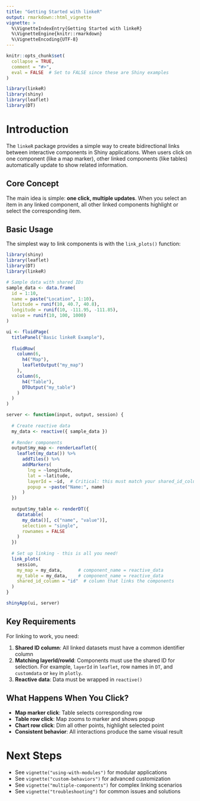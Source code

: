 ```yaml
---
title: "Getting Started with linkeR"
output: rmarkdown::html_vignette
vignette: >
  %\VignetteIndexEntry{Getting Started with linkeR}
  %\VignetteEngine{knitr::rmarkdown}
  %\VignetteEncoding{UTF-8}
---
```


```r
knitr::opts_chunk$set(
  collapse = TRUE,
  comment = "#>",
  eval = FALSE  # Set to FALSE since these are Shiny examples
)
```

```r
library(linkeR)
library(shiny)
library(leaflet)
library(DT)
```

# Introduction

The `linkeR` package provides a simple way to create bidirectional links between interactive components in Shiny applications. When users click on one component (like a map marker), other linked components (like tables) automatically update to show related information.

## Core Concept

The main idea is simple: **one click, multiple updates**. When you select an item in any linked component, all other linked components highlight or select the corresponding item.

## Basic Usage

The simplest way to link components is with the `link_plots()` function:

```r
library(shiny)
library(leaflet)
library(DT)
library(linkeR)

# Sample data with shared IDs
sample_data <- data.frame(
  id = 1:10,
  name = paste("Location", 1:10),
  latitude = runif(10, 40.7, 40.8),
  longitude = runif(10, -111.95, -111.85),
  value = runif(10, 100, 1000)
)

ui <- fluidPage(
  titlePanel("Basic linkeR Example"),
  
  fluidRow(
    column(6,
      h4("Map"),
      leafletOutput("my_map")
    ),
    column(6,
      h4("Table"),
      DTOutput("my_table")
    )
  )
)

server <- function(input, output, session) {
  
  # Create reactive data
  my_data <- reactive({ sample_data })
  
  # Render components
  output$my_map <- renderLeaflet({
    leaflet(my_data()) %>%
      addTiles() %>%
      addMarkers(
        lng = ~longitude,
        lat = ~latitude,
        layerId = ~id,  # Critical: this must match your shared_id_column
        popup = ~paste("Name:", name)
      )
  })
  
  output$my_table <- renderDT({
    datatable(
      my_data()[, c("name", "value")],
      selection = "single",
      rownames = FALSE
    )
  })
  
  # Set up linking - this is all you need!
  link_plots(
    session,
    my_map = my_data,      # component_name = reactive_data
    my_table = my_data,    # component_name = reactive_data
    shared_id_column = "id"  # column that links the components
  )
}

shinyApp(ui, server)
```

## Key Requirements

For linking to work, you need:

1. **Shared ID column**: All linked datasets must have a common identifier column
2. **Matching layerId/rowId**: Components must use the shared ID for selection. For example, `layerId` in `leaflet`, row names in `DT`, and `customdata` or `key` in `plotly`.
3. **Reactive data**: Data must be wrapped in `reactive()`

## What Happens When You Click?

- **Map marker click**: Table selects corresponding row
- **Table row click**: Map zooms to marker and shows popup
- **Chart row click**: Dim all other points, highlight selected point
- **Consistent behavior**: All interactions produce the same visual result

# Next Steps

- See `vignette("using-with-modules")` for modular applications
- See `vignette("custom-behaviors")` for advanced customization
- See `vignette("multiple-components")` for complex linking scenarios
- See `vignette("troubleshooting")` for common issues and solutions